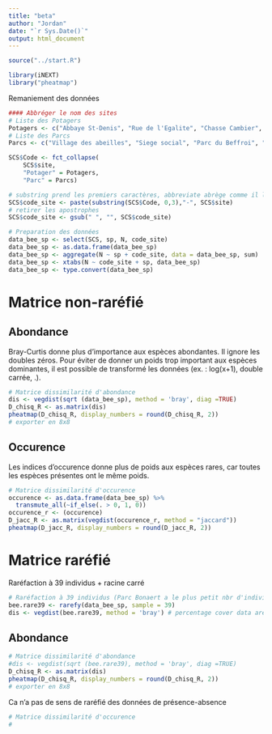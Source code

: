 ```yaml
---
title: "beta"
author: "Jordan"
date: "`r Sys.Date()`"
output: html_document
---
```


```r
source("../start.R")
```

```r
library(iNEXT)
library("pheatmap")
```

Remaniement des données
```r

#### Abbréger le nom des sites
# Liste des Potagers
Potagers <- c("Abbaye St-Denis", "Rue de l'Egalite", "Chasse Cambier", "Mel Legumes", "Gourmandes", "Jean d'Avesnes", "Parc du bois de Mons", "Jardin Suspendu", "Ecole de l'Esperance", "Fond du petit marais")
# Liste des Parcs
Parcs <- c("Village des abeilles", "Siege social", "Parc du Beffroi", "Stievenart", "Parc Bonaert")

SCS$Code <- fct_collapse(
    SCS$site,
    "Potager" = Potagers,
    "Parc" = Parcs)

# substring prend les premiers caractères, abbreviate abrège comme il le sent
SCS$code_site <- paste(substring(SCS$Code, 0,3),"-", SCS$site)
# retirer les apostrophes
SCS$code_site <- gsub(" ", "", SCS$code_site)
```

```r
# Preparation des données 
data_bee_sp <- select(SCS, sp, N, code_site)
data_bee_sp <- as.data.frame(data_bee_sp)
data_bee_sp <- aggregate(N ~ sp + code_site, data = data_bee_sp, sum)
data_bee_sp <- xtabs(N ~ code_site + sp, data_bee_sp)
data_bee_sp <- type.convert(data_bee_sp)
```
# Matrice non-raréfié
## Abondance
Bray-Curtis donne plus d'importance aux espèces abondantes. 
Il ignore les doubles zéros.
Pour éviter de donner un poids trop important aux espèces dominantes, il est possible de transformé les données (ex. : log(x+1), double carrée, .).

```r
# Matrice dissimilarité d'abondance
dis <- vegdist(sqrt (data_bee_sp), method = 'bray', diag =TRUE)
D_chisq_R <- as.matrix(dis)
pheatmap(D_chisq_R, display_numbers = round(D_chisq_R, 2))
# exporter en 8x8
```
## Occurence

Les indices d'occurence donne plus de poids aux espèces rares, car toutes les espèces présentes ont le même poids.
```r
# Matrice dissimilarité d'occurence
occurence <- as.data.frame(data_bee_sp) %>%
  transmute_all(~if_else(. > 0, 1, 0))
occurence_r <- (occurence)
D_jacc_R <- as.matrix(vegdist(occurence_r, method = "jaccard"))
pheatmap(D_jacc_R, display_numbers = round(D_jacc_R, 2))
```
# Matrice raréfié
Raréfaction à 39 individus + racine carré
```r
# Raréfaction à 39 individus (Parc Bonaert a le plus petit nbr d'individus)
bee.rare39 <- rarefy(data_bee_sp, sample = 39)
dis <- vegdist(bee.rare39, method = 'bray') # percentage cover data are transformed by square root
```
## Abondance
```r
# Matrice dissimilarité d'abondance
#dis <- vegdist(sqrt (bee.rare39), method = 'bray', diag =TRUE)
D_chisq_R <- as.matrix(dis)
pheatmap(D_chisq_R, display_numbers = round(D_chisq_R, 2))
# exporter en 8x8
```

Ca n'a pas de sens de raréfié des données de présence-absence
```r
# Matrice dissimilarité d'occurence
# 
```




